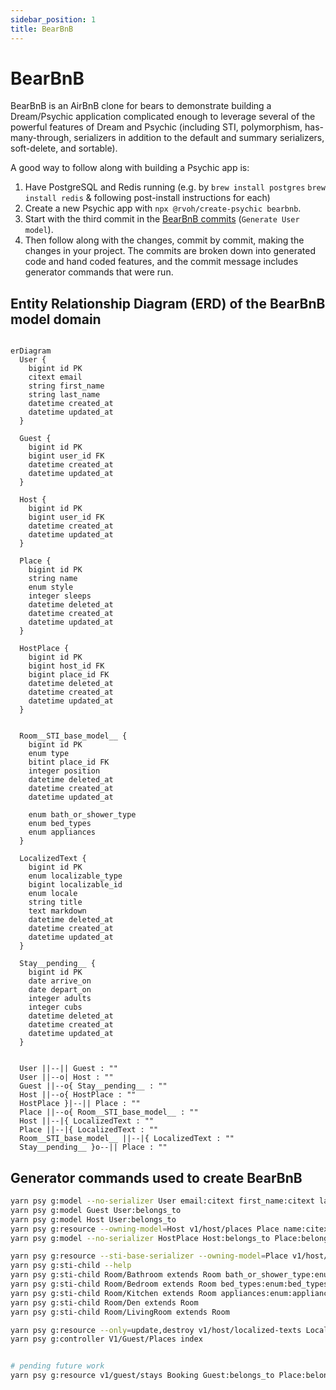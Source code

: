 ```yaml
---
sidebar_position: 1
title: BearBnB
---
```


# BearBnB

BearBnB is an AirBnB clone for bears to demonstrate building a Dream/Psychic application complicated enough to leverage several of the powerful features of Dream and Psychic (including STI, polymorphism, has-many-through, serializers in addition to the default and summary serializers, soft-delete, and sortable).

A good way to follow along with building a Psychic app is:

1. Have PostgreSQL and Redis running (e.g. by `brew install postgres` `brew install redis` & following post-install instructions for each)
2. Create a new Psychic app with `npx @rvoh/create-psychic bearbnb`.
3. Start with the third commit in the [BearBnB commits](https://github.com/rvohealth/bearbnb/commits/main/) (`Generate User model`).
4. Then follow along with the changes, commit by commit, making the changes in your project. The commits are broken down into generated code and hand coded features, and the commit message includes generator commands that were run.

## Entity Relationship Diagram (ERD) of the BearBnB model domain

```mermaid

erDiagram
  User {
    bigint id PK
    citext email
    string first_name
    string last_name
    datetime created_at
    datetime updated_at
  }

  Guest {
    bigint id PK
    bigint user_id FK
    datetime created_at
    datetime updated_at
  }

  Host {
    bigint id PK
    bigint user_id FK
    datetime created_at
    datetime updated_at
  }

  Place {
    bigint id PK
    string name
    enum style
    integer sleeps
    datetime deleted_at
    datetime created_at
    datetime updated_at
  }

  HostPlace {
    bigint id PK
    bigint host_id FK
    bigint place_id FK
    datetime deleted_at
    datetime created_at
    datetime updated_at
  }


  Room__STI_base_model__ {
    bigint id PK
    enum type
    bitint place_id FK
    integer position
    datetime deleted_at
    datetime created_at
    datetime updated_at

    enum bath_or_shower_type
    enum bed_types
    enum appliances
  }

  LocalizedText {
    bigint id PK
    enum localizable_type
    bigint localizable_id
    enum locale
    string title
    text markdown
    datetime deleted_at
    datetime created_at
    datetime updated_at
  }

  Stay__pending__ {
    bigint id PK
    date arrive_on
    date depart_on
    integer adults
    integer cubs
    datetime deleted_at
    datetime created_at
    datetime updated_at
  }


  User ||--|| Guest : ""
  User ||--o| Host : ""
  Guest ||--o{ Stay__pending__ : ""
  Host ||--o{ HostPlace : ""
  HostPlace }|--|| Place : ""
  Place ||--o{ Room__STI_base_model__ : ""
  Host ||--|{ LocalizedText : ""
  Place ||--|{ LocalizedText : ""
  Room__STI_base_model__ ||--|{ LocalizedText : ""
  Stay__pending__ }o--|| Place : ""
```

## Generator commands used to create BearBnB

```sh
yarn psy g:model --no-serializer User email:citext first_name:citext last_name:citext
yarn psy g:model Guest User:belongs_to
yarn psy g:model Host User:belongs_to
yarn psy g:resource --owning-model=Host v1/host/places Place name:citext style:enum:place_styles:cottage,cabin,lean_to,treehouse,tent,cave,dump
yarn psy g:model --no-serializer HostPlace Host:belongs_to Place:belongs_to deleted_at:datetime:optional

yarn psy g:resource --sti-base-serializer --owning-model=Place v1/host/places/rooms Room type:enum:room_types:Bathroom,Bedroom,Kitchen,Den,
yarn psy g:sti-child --help
yarn psy g:sti-child Room/Bathroom extends Room bath_or_shower_type:enum:bath_or_shower_types:bath,shower,bath_and_shower,none:optional
yarn psy g:sti-child Room/Bedroom extends Room bed_types:enum:bed_types:twin,bunk,queen,king,cot,sofabed
yarn psy g:sti-child Room/Kitchen extends Room appliances:enum:appliance_types:stove,oven,microwave,dishwasher
yarn psy g:sti-child Room/Den extends Room
yarn psy g:sti-child Room/LivingRoom extends Room

yarn psy g:resource --only=update,destroy v1/host/localized-texts LocalizedText localizable_type:enum:localized_types:Host,Place,Room
yarn psy g:controller V1/Guest/Places index


# pending future work
yarn psy g:resource v1/guest/stays Booking Guest:belongs_to Place:belongs_to arrive_on:date depart_on:date adults:integer cubs:integer
```

